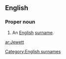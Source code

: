 {{wikipedia}}
==English==

===Proper noun===
{{en-proper noun}}

# An [[English]] [[surname]].

[[Category:English surnames]]
[[ar:Jewett]]